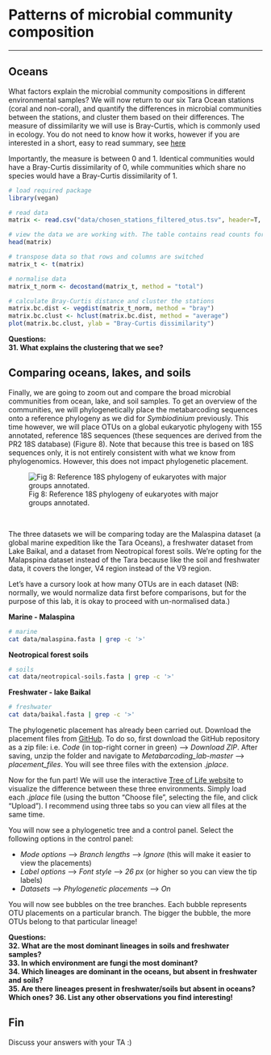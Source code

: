 # Patterns of microbial community composition
***

## Oceans 

What factors explain the microbial community compositions in different environmental samples? We will now return to our six Tara Ocean stations (coral and non-coral), and quantify the differences in microbial communities between the stations, and cluster them based on their differences. The measure of dissimilarity we will use is Bray-Curtis, which is commonly used in ecology. You do not need to know how it works, however if you are interested in a short, easy to read summary, see [here](https://www.statology.org/bray-curtis-dissimilarity/)  

Importantly, the measure is between 0 and 1. Identical communities would have a Bray-Curtis dissimilarity of 0, while communities which share no species would have a Bray-Curtis dissimilarity of 1.

```r
# load required package
library(vegan)

# read data
matrix <- read.csv("data/chosen_stations_filtered_otus.tsv", header=T, sep = "\t", row.names = 1)

# view the data we are working with. The table contains read counts for each OTU in every station. Each row = OTU, each column = station.
head(matrix)

# transpose data so that rows and columns are switched
matrix_t <- t(matrix)

# normalise data
matrix_t_norm <- decostand(matrix_t, method = "total") 

# calculate Bray-Curtis distance and cluster the stations
matrix.bc.dist <- vegdist(matrix_t_norm, method = "bray")
matrix.bc.clust <- hclust(matrix.bc.dist, method = "average")
plot(matrix.bc.clust, ylab = "Bray-Curtis dissimilarity")
```


**Questions:**   
**31. What explains the clustering that we see?**  


## Comparing oceans, lakes, and soils

Finally, we are going to zoom out and compare the broad microbial communities from ocean, lake, and soil samples. To get an overview of the communities, we will phylogenetically place the metabarcoding sequences onto a reference phylogeny as we did for *Symbiodinium* previously. This time however, we will place OTUs on a global eukaryotic phylogeny with 155 annotated, reference 18S sequences (these sequences are derived from the PR2 18S database) (Figure 8). Note that because this tree is based on 18S sequences only, it is not entirely consistent with what we know from phylogenomics. However, this does not impact phylogenetic placement.


![Fig 8: Reference 18S phylogeny of eukaryotes with major groups annotated. ](images/ref.tre.png)

<br>

The three datasets we will be comparing today are the Malaspina dataset (a global marine expedition like the Tara Oceans), a freshwater dataset from Lake Baikal, and a dataset from Neotropical forest soils. We're opting for the Malapspina dataset instead of the Tara because like the soil and freshwater data, it covers the longer, V4 region instead of the V9 region. 

Let's have a cursory look at how many OTUs are in each dataset (NB: normally, we would normalize data first before comparisons, but for the purpose of this lab, it is okay to proceed with un-normalised data.)


**Marine - Malaspina**
```bash
# marine
cat data/malaspina.fasta | grep -c '>'
```

**Neotropical forest soils**
```bash
# soils
cat data/neotropical-soils.fasta | grep -c '>'
```

**Freshwater - lake Baikal**
```bash
# freshwater
cat data/baikal.fasta | grep -c '>'
```


The phylogenetic placement has already been carried out. Download the placement files from [GitHub](https://github.com/UU-Microbial-Eukaryotes/Metabarcoding_lab/). To do so, first download the GitHub repository as a zip file: i.e. *Code* (in top-right corner in green) --> *Download ZIP*. After saving, unzip the folder and navigate to *Metabarcoding_lab-master* --> *placement_files*. You will see three files with the extension *.jplace*.

Now for the fun part! We will use the interactive [Tree of Life website](https://itol.embl.de/upload.cgi) to visualize the difference between these three environments. Simply load each *.jplace* file (using the button "Choose file", selecting the file, and click "Upload"). I recommend using three tabs so you can view all files at the same time. 

You will now see a phylogenetic tree and a control panel. Select the following options in the control panel:

- *Mode options* --> *Branch lengths* --> *Ignore* (this will make it easier to view the placements)  
- *Label options* --> *Font style* --> *26 px* (or higher so you can view the tip labels)  
- *Datasets*  --> *Phylogenetic placements*  --> *On*  

You will now see bubbles on the tree branches. Each bubble represents OTU placements on a particular branch. The bigger the bubble, the more OTUs belong to that particular lineage!  


**Questions:**   
**32. What are the most dominant lineages in soils and freshwater samples?**  
**33. In which environment are fungi the most dominant?**   
**34. Which lineages are dominant in the oceans, but absent in freshwater and soils?**  
**35. Are there lineages present in freshwater/soils but absent in oceans? Which ones?** 
**36. List any other observations you find interesting!**  



## Fin

Discuss your answers with your TA :) 









